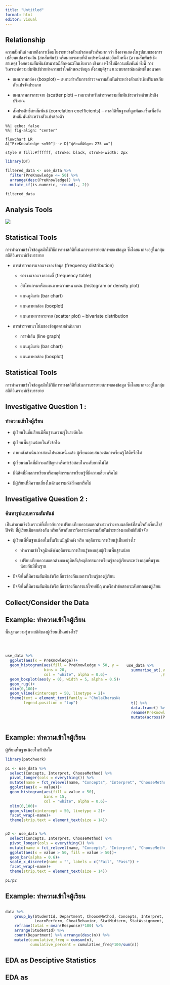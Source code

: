 ```yaml
---
title: "Untitled"
format: html
editor: visual
---
```




## Relationship

ความสัมพันธ์ หมายถึงการเชื่อมโยงระหว่างตัวแปรสองตัวหรือมากกว่า ซึ่งอาจแสดงในรูปแบบของการเปลี่ยนแปลงร่วมกัน (สหสัมพันธ์) หรือผลกระทบที่ตัวแปรหนึ่งส่งต่ออีกตัวหนึ่ง (ความสัมพันธ์เชิงสาเหตุ) โดยความสัมพันธ์สามารถมีลักษณะเป็นเชิงบวก เชิงลบ หรือไม่มีความสัมพันธ์ ทั้งนี้ การวิเคราะห์ความสัมพันธ์ช่วยทำความเข้าใจลักษณะข้อมูล ตั้งสมมุติฐาน และพยากรณ์ผลลัพธ์ในอนาคต
  
  - แผนภาพกล่อง (boxplot) -- เหมาะสำหรับการสำรวจความสัมพันธ์ระหว่างตัวแปรเชิงปริมาณกับตัวแปรจัดประเภท
  
  - แผนภาพการกระจาย (scatter plot) -- เหมาะสำหรับสำรวจความสัมพันธ์ระหว่างตัวแปรเชิงปริมาณ
  
  - สัมประสิทธิ์สหสัมพันธ์ (correlation coefficients) -- ค่าสถิติพื้นฐานที่ถูกพัฒนาขึ้นเพื่อวัดสหสัมพันธ์ระหว่างตัวแปรสองตัว





```mermaid
%%| echo: false
%%| fig-align: "center"

flowchart LR
A["PreKnowledge <=50"]--> D["ผู้เรียนที่มีปัญหา 275 คน"]

style A fill:#ffffff, stroke: black, stroke-width: 2px
```

```r
library(DT)

filtered_data <- use_data %>%
  filter(PreKnowledge <= 50) %>%
  arrange(desc(PreKnowledge)) %>% 
  mutate_if(is.numeric, ~round(., 2))

filtered_data
```


## Analysis Tools {.smaller}



![](img/chart_choose.png)



## Statistical Tools {.smaller}

การทำความเข้าใจข้อมูลมักใช้วิธีการทางสถิติที่เน้นการบรรยายสภาพของข้อมูล ซึ่งโดยมากจะอยู่ในกลุ่มสถิติวิเคราะห์เชิงบรรยาย

- การสำรวจการแจกแจงของข้อมูล (frequency distribution)

  - ตารางแจกแจงความถี่ (frequency table)
  
  - ฮิสโทแกรมหรือแผนภาพความหนาแน่น (histogram or density plot)
  
  - แผนภูมิแท่ง (bar chart) 
  
  - แผนภาพกล่อง (boxplot)
  
  - แผนภาพการกระจาย (scatter plot) -- bivariate distribution

- การสำรวจแนวโน้มของข้อมูลตามลำดับเวลา

  - กราฟเส้น (line graph)
  
  - แผนภูมิแท่ง (bar chart)  

  - แผนภาพกล่อง (boxplot)

## Statistical Tools {.smaller}

การทำความเข้าใจข้อมูลมักใช้วิธีการทางสถิติที่เน้นการบรรยายสภาพของข้อมูล ซึ่งโดยมากจะอยู่ในกลุ่มสถิติวิเคราะห์เชิงบรรยาย



## Investigative Question 1 :  {.smaller}

### ทำความเข้าใจผู้เรียน

- ผู้เรียนในชั้นเรียนมีพื้นฐานความรู้ในระดับใด

- ผู้เรียนพื้นฐานน้อยในหัวข้อใด

- ภายหลังดำเนินการสอนไประยะหนึ่งแล้ว ผู้เรียนตอบสนองต่อการเรียนรู้ได้ดีหรือไม่

- ผู้เรียนคนใดที่มักจะแก้ปัญหาหรือทำข้อสอบในระดับยากไม่ได้

- มีนิสิตที่มีผลการเรียนหรือพฤติกรรมการเรียนรู้ที่มีความเสี่ยงหรือไม่

- มีผู้เรียนที่มีความเสี่ยงในด้านอารมณ์/สังคมหรือไม่



## Investigative Question 2 :  {.smaller}

### ค้นหารูปแบบความสัมพันธ์

เป็นคำถามเชิงวิเคราะห์ที่เกี่ยวกับการเปรียบเทียบความแตกต่างระหว่างของผลลัพธ์ที่สนใจกับเงื่อนไข/ปัจจัย ที่ผู้เรียนมีแตกต่างกัน หรือเกี่ยวกับการวิเคราะห์ความสัมพันธ์ระหว่างผลลัพธ์กับปัจจัย

- ผู้เรียนที่พื้นฐานน้อยในชั้นเรียนมีภูมิหลัง หรือ พฤติกรรมการเรียนรู้เป็นอย่างไร

  - ทำความเข้าใจภูมิหลัง/พฤติกรรมการเรียนรู้ของกลุ่มผู้เรียนพื้นฐานน้อย
  
  - เปรียบเทียบความแตกต่างของภูมิหลัง/พฤติกรรมการเรียนรู้ของผู้เรียนระหว่างกลุ่มพื้นฐานน้อยกับมีพื้นฐาน

- ปัจจัยใดที่มีความสัมพันธ์หรือเกี่ยวข้องกับผลการเรียนรู้ของผู้เรียน

- ปัจจัยใดที่มีความสัมพันธ์หรือเกี่ยวข้องกับการแก้โจทย์ปัญหาหรือทำข้อสอบระดับยากของผู้เรียน


## Collect/Consider the Data {.smaller}




## Example: ทำความเข้าใจผู้เรียน {.smaller}

พื้นฐานความรู้ทางสถิติของผู้เรียนเป็นอย่างไร?

<br>

:::: {.columns}

::: {.column width="75%"}

```r

use_data %>% 
  ggplot(aes(x = PreKnowledge))+
  geom_histogram(aes(fill = PreKnowledge > 50, y = after_stat(count)), 
                 bins = 20,
                 col = "white", alpha = 0.6)+
  geom_boxplot(aes(y = 0), width = 5, alpha = 0.5)+
  geom_rug()+
  xlim(0,100)+
  geom_vline(xintercept = 50, linetype = 2)+
  theme(text = element_text(family = "ChulaCharasNew", size = 16),
        legend.position = "top")
```


:::

::: {.column width="25%"}

<br>

```r
use_data %>% 
  summarise_at(.vars = vars(PreKnowledge),
               .funs = list(Mean = mean, SD = sd, 
                            Min = min,
                            Q1 = ~ quantile(. ,0.25),
                            Q2 = ~ quantile(. , 0.5),
                            Q3 = ~ quantile(. , 0.75),
                            Max = max)) %>% 
  t() %>% 
  data.frame() %>% 
  rename(PreKnowledge = 1) %>% 
  mutate(across(PreKnowledge, ~round(., 3)))
```

:::

::::


## Example: ทำความเข้าใจผู้เรียน {.smaller}

ผู้เรียนพื้นฐานน้อยในหัวข้อใด

```r
library(patchwork)

p1 <- use_data %>% 
  select(Concepts, Interpret, ChooseMethod) %>% 
  pivot_longer(cols = everything()) %>% 
  mutate(name = fct_relevel(name, "Concepts", "Interpret", "ChooseMethod")) %>% 
  ggplot(aes(x = value))+
  geom_histogram(aes(fill = value > 50), 
                 bins = 15,
                 col = "white", alpha = 0.6)+
  xlim(0,100)+
  geom_vline(xintercept = 50, linetype = 2)+
  facet_wrap(~name)+
  theme(strip.text = element_text(size = 14))


p2 <- use_data %>% 
  select(Concepts, Interpret, ChooseMethod) %>% 
  pivot_longer(cols = everything()) %>% 
  mutate(name = fct_relevel(name, "Concepts", "Interpret", "ChooseMethod")) %>% 
  ggplot(aes(x = value > 50, fill = value > 50))+
  geom_bar(alpha = 0.6)+
  scale_x_discrete(name = "", labels = c("Fail", "Pass")) +
  facet_wrap(~name)+
  theme(strip.text = element_text(size = 14))

p1/p2
```



## Example: ทำความเข้าใจผู้เรียน {.smaller}



##

```r
data %>% 
    group_by(StudentId, Department, ChooseMethod, Concepts, Interpret, SubmitTime, PercentSubmit,
             LearnPerform, CheatBehavior, StatMidterm, StatAssignment, StatParticipate) %>% 
    reframe(total = mean(Response)*100) %>% 
    arrange(StudentId) %>% 
    count(Department) %>% arrange(desc(n)) %>% 
    mutate(cumulative_freq = cumsum(n),
           cumulative_percent = cumulative_freq*100/sum(n))
```


##





## EDA as Desciptive Statistics


## EDA as

